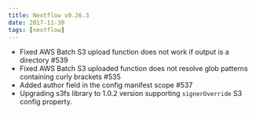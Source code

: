 ```yaml
---
title: Nextflow v0.26.3
date: 2017-11-30
tags: [nextflow]
---
```


- Fixed AWS Batch S3 upload function does not work if output is a directory #539
- Fixed AWS Batch S3 uploaded function does not resolve glob patterns containing curly brackets #535
- Added author field in the config manifest scope #537
- Upgrading s3fs library to 1.0.2 version supporting `signerOverride` S3 config property.
